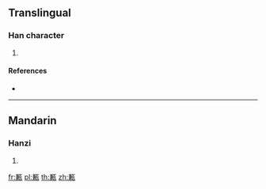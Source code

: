 {{character info/new}}
==Translingual==

===Han character===
{{Han char|rn=98|rad=瓦|as=10|sn=15|four=|canj=TCMVN}}

# {{defn|Han|sort=瓦10}}

====References====
* {{Han ref|kx=0751.100|dkj=21571|dj=1159.080|hdz=21430.040|uh=7509|ud=29961}}

----

==Mandarin==

===Hanzi===
{{cmn-hanzi|pin=[[xián]] ([[xian2]])|wg=hsien<sup>2</sup>}}

# {{defn|lang=cmn|sort=瓦10}}

[[fr:甉]]
[[pl:甉]]
[[th:甉]]
[[zh:甉]]